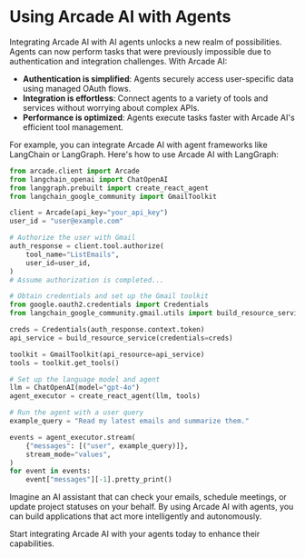 # Using Arcade AI with Agents

Integrating Arcade AI with AI agents unlocks a new realm of possibilities. Agents can now perform tasks that were previously impossible due to authentication and integration challenges. With Arcade AI:

- **Authentication is simplified**: Agents securely access user-specific data using managed OAuth flows.
- **Integration is effortless**: Connect agents to a variety of tools and services without worrying about complex APIs.
- **Performance is optimized**: Agents execute tasks faster with Arcade AI's efficient tool management.

For example, you can integrate Arcade AI with agent frameworks like LangChain or LangGraph. Here's how to use Arcade AI with LangGraph:

```python
from arcade.client import Arcade
from langchain_openai import ChatOpenAI
from langgraph.prebuilt import create_react_agent
from langchain_google_community import GmailToolkit

client = Arcade(api_key="your_api_key")
user_id = "user@example.com"

# Authorize the user with Gmail
auth_response = client.tool.authorize(
    tool_name="ListEmails",
    user_id=user_id,
)
# Assume authorization is completed...

# Obtain credentials and set up the Gmail toolkit
from google.oauth2.credentials import Credentials
from langchain_google_community.gmail.utils import build_resource_service

creds = Credentials(auth_response.context.token)
api_service = build_resource_service(credentials=creds)

toolkit = GmailToolkit(api_resource=api_service)
tools = toolkit.get_tools()

# Set up the language model and agent
llm = ChatOpenAI(model="gpt-4o")
agent_executor = create_react_agent(llm, tools)

# Run the agent with a user query
example_query = "Read my latest emails and summarize them."

events = agent_executor.stream(
    {"messages": [("user", example_query)]},
    stream_mode="values",
)
for event in events:
    event["messages"][-1].pretty_print()
```

Imagine an AI assistant that can check your emails, schedule meetings, or update project statuses on your behalf. By using Arcade AI with agents, you can build applications that act more intelligently and autonomously.

Start integrating Arcade AI with your agents today to enhance their capabilities.
